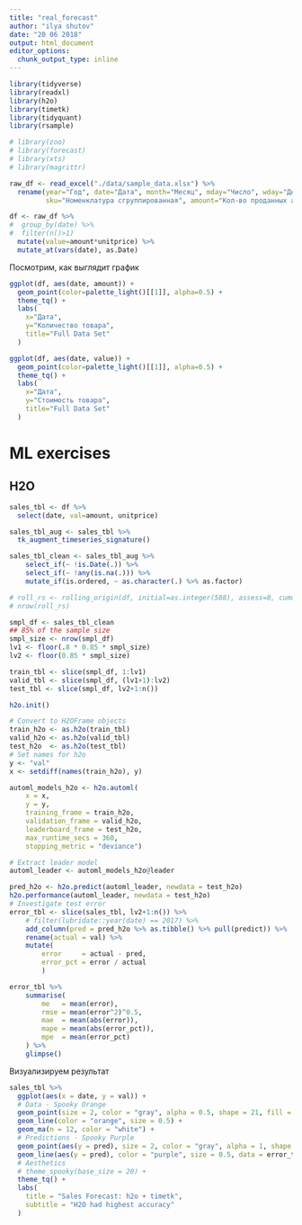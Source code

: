```yaml
---
title: "real_forecast"
author: "ilya shutov"
date: "20 06 2018"
output: html_document
editor_options: 
  chunk_output_type: inline
---
```


```r
library(tidyverse)
library(readxl)
library(h2o)
library(timetk)
library(tidyquant)
library(rsample)

# library(zoo)
# library(forecast)
# library(xts)
# library(magrittr)
```

```r
raw_df <- read_excel("./data/sample_data.xlsx") %>%
  rename(year="Год", date="Дата", month="Месяц", mday="Число", wday="День недели", 
         sku="Номенклатура сгруппированная", amount="Кол-во проданных артикулов", unitprice="Цена продажа")

df <- raw_df %>%
#  group_by(date) %>%
#  filter(n()>1)
  mutate(value=amount*unitprice) %>%
  mutate_at(vars(date), as.Date)
```

Посмотрим, как выглядит график
```r
ggplot(df, aes(date, amount)) +
  geom_point(color=palette_light()[[1]], alpha=0.5) +
  theme_tq() +
  labs(
    x="Дата",
    y="Количество товара",
    title="Full Data Set"
  )

ggplot(df, aes(date, value)) +
  geom_point(color=palette_light()[[1]], alpha=0.5) +
  theme_tq() +
  labs(
    x="Дата",
    y="Стоимость товара",
    title="Full Data Set"
  )

```

# ML exercises
## H2O

```r
sales_tbl <- df %>%
  select(date, val=amount, unitprice)

sales_tbl_aug <- sales_tbl %>%
  tk_augment_timeseries_signature()

sales_tbl_clean <- sales_tbl_aug %>%
    select_if(~ !is.Date(.)) %>%
    select_if(~ !any(is.na(.))) %>%
    mutate_if(is.ordered, ~ as.character(.) %>% as.factor)

# roll_rs <- rolling_origin(df, initial=as.integer(588), assess=0, cumulative=FALSE)
# nrow(roll_rs)

smpl_df <- sales_tbl_clean
## 85% of the sample size
smpl_size <- nrow(smpl_df)
lv1 <- floor(.8 * 0.85 * smpl_size)
lv2 <- floor(0.85 * smpl_size)

train_tbl <- slice(smpl_df, 1:lv1)
valid_tbl <- slice(smpl_df, (lv1+1):lv2)
test_tbl <- slice(smpl_df, lv2+1:n())
```


```r
h2o.init()
```

```r
# Convert to H2OFrame objects
train_h2o <- as.h2o(train_tbl)
valid_h2o <- as.h2o(valid_tbl)
test_h2o  <- as.h2o(test_tbl)
# Set names for h2o
y <- "val"
x <- setdiff(names(train_h2o), y)

automl_models_h2o <- h2o.automl(
    x = x, 
    y = y, 
    training_frame = train_h2o, 
    validation_frame = valid_h2o, 
    leaderboard_frame = test_h2o, 
    max_runtime_secs = 360, 
    stopping_metric = "deviance")

# Extract leader model
automl_leader <- automl_models_h2o@leader
```

```r
pred_h2o <- h2o.predict(automl_leader, newdata = test_h2o)
h2o.performance(automl_leader, newdata = test_h2o)
# Investigate test error
error_tbl <- slice(sales_tbl, lv2+1:n()) %>% 
    # filter(lubridate::year(date) == 2017) %>%
    add_column(pred = pred_h2o %>% as.tibble() %>% pull(predict)) %>%
    rename(actual = val) %>%
    mutate(
        error     = actual - pred,
        error_pct = error / actual
        ) 

error_tbl %>%
    summarise(
        me   = mean(error),
        rmse = mean(error^2)^0.5,
        mae  = mean(abs(error)),
        mape = mean(abs(error_pct)),
        mpe  = mean(error_pct)
    ) %>%
    glimpse()
```

Визуализируем результат
```r
sales_tbl %>%
  ggplot(aes(x = date, y = val)) +
  # Data - Spooky Orange
  geom_point(size = 2, color = "gray", alpha = 0.5, shape = 21, fill = "orange") +
  geom_line(color = "orange", size = 0.5) +
  geom_ma(n = 12, color = "white") +
  # Predictions - Spooky Purple
  geom_point(aes(y = pred), size = 2, color = "gray", alpha = 1, shape = 21, fill = "purple", data = error_tbl) +
  geom_line(aes(y = pred), color = "purple", size = 0.5, data = error_tbl) +
  # Aesthetics
  # theme_spooky(base_size = 20) +
  theme_tq() +
  labs(
    title = "Sales Forecast: h2o + timetk",
    subtitle = "H2O had highest accuracy"
  )
```

